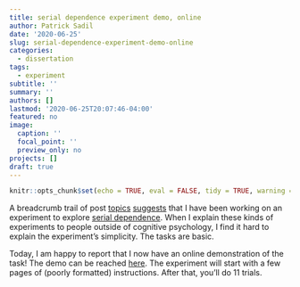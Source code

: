 ```yaml
---
title: serial dependence experiment demo, online
author: Patrick Sadil
date: '2020-06-25'
slug: serial-dependence-experiment-demo-online
categories:
  - dissertation
tags:
  - experiment
subtitle: ''
summary: ''
authors: []
lastmod: '2020-06-25T20:07:46-04:00'
featured: no
image:
  caption: ''
  focal_point: ''
  preview_only: no
projects: []
draft: true
---
```


```r
knitr::opts_chunk$set(echo = TRUE, eval = FALSE, tidy = TRUE, warning = FALSE)
```

A breadcrumb trail of post [topics](https://psadil.gitlab.io/psadil/post/derivative-of-gaussian-for-serial-dependence/) [suggests](https://psadil.gitlab.io/psadil/post/serial-dependence-reflects-a-preference-for-low-variability/) that I have been working on an experiment to explore [serial dependence](https://psadil.gitlab.io/psadil/post/serial-dependence/). When I explain these kinds of experiments to people outside of cognitive psychology, I find it hard to explain the experiment's simplicity. The tasks are basic.

Today, I am happy to report that I now have an online demonstration of the task! The demo can be reached [here](https://morning-earth-15290.herokuapp.com/serialdependence). The experiment will start with a few pages of (poorly formatted) instructions. After that, you'll do 11 trials.

